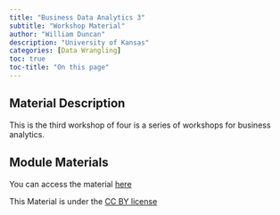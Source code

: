 ```yaml
---
title: "Business Data Analytics 3"
subtitle: "Workshop Material"
author: "William Duncan"
description: "University of Kansas"
categories: [Data Wrangling]
toc: true
toc-title: "On this page"
---
```


## Material Description

This is the third workshop of four is a series of workshops for business analytics.

## Module Materials

You can access the material [here](https://github.com/KansasData/Module/tree/main/ku_duncan_business3)

This Material is under the [CC BY license](https://creativecommons.org/licenses/by/4.0/deed.en)